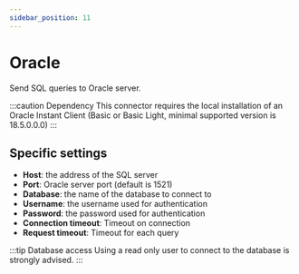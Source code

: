 ```yaml
---
sidebar_position: 11
---
```



# Oracle
Send SQL queries to Oracle server.

:::caution Dependency
This connector requires the local installation of an Oracle Instant Client (Basic or Basic Light, minimal supported
version is 18.5.0.0.0)
:::


## Specific settings
- **Host**: the address of the SQL server
- **Port**: Oracle server port (default is 1521)
- **Database**: the name of the database to connect to
- **Username**: the username used for authentication
- **Password**: the password used for authentication
- **Connection timeout**: Timeout on connection
- **Request timeout**: Timeout for each query

:::tip Database access
Using a read only user to connect to the database is strongly advised.
:::

<ItemSettings></ItemSettings>